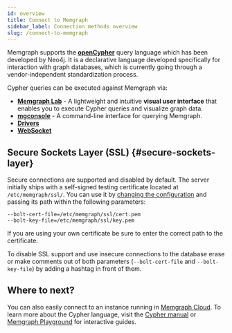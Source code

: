 ```yaml
---
id: overview
title: Connect to Memgraph
sidebar_label: Connection methods overview
slug: /connect-to-memgraph
---
```


Memgraph supports the [**openCypher**](https://www.opencypher.org) query
language which has been developed by Neo4j. It is a declarative language
developed specifically for interaction with graph databases, which is currently
going through a vendor-independent standardization process. 

Cypher queries can be executed against Memgraph via:

- **[Memgraph Lab](/memgraph-lab)** - A lightweight and intuitive **visual user interface** that enables you to execute Cypher queries and visualize graph data.
- **[mgconsole](/connect-to-memgraph/mgconsole.md)** - A command-line interface for querying Memgraph.
- **[Drivers](/connect-to-memgraph/drivers/overview.md)**
- **[WebSocket](/connect-to-memgraph/websocket.md)**

## Secure Sockets Layer (SSL) {#secure-sockets-layer}

Secure connections are supported and disabled by default. The server initially
ships with a self-signed testing certificate located at `/etc/memgraph/ssl/`.
You can use it by [changing the configuration](/how-to-guides/config-logs.md) and passing its path within the
following parameters:

```
--bolt-cert-file=/etc/memgraph/ssl/cert.pem
--bolt-key-file=/etc/memgraph/ssl/key.pem
```

If you are using your own certificate be sure to enter the correct path to the
certificate.

To disable SSL support and use insecure connections to the database erase or
make comments out of both parameters (`--bolt-cert-file` and
`--bolt-key-file`) by adding a hashtag in front of them.

## Where to next?

You can also easily connect to an instance running in [Memgraph
Cloud](/memgraph-cloud). To learn more about the Cypher language, visit the
[Cypher manual](/cypher-manual) or [Memgraph
Playground](https://playground.memgraph.com) for interactive guides.